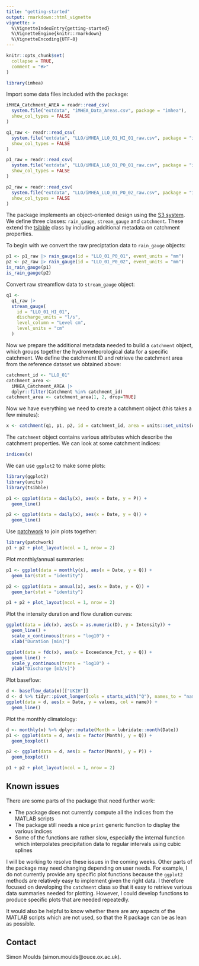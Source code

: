 ```yaml
---
title: "getting-started"
output: rmarkdown::html_vignette
vignette: >
  %\VignetteIndexEntry{getting-started}
  %\VignetteEngine{knitr::rmarkdown}
  %\VignetteEncoding{UTF-8}
---
```


```r
knitr::opts_chunk$set(
  collapse = TRUE,
  comment = "#>"
)
```

```r
library(imhea)
```

Import some data files included with the package:

```r
iMHEA_Catchment_AREA = readr::read_csv(
  system.file("extdata", "iMHEA_Data_Areas.csv", package = "imhea"),
  show_col_types = FALSE
)

q1_raw <- readr::read_csv(
  system.file("extdata", "LLO/iMHEA_LLO_01_HI_01_raw.csv", package = "imhea"),
  show_col_types = FALSE
)

p1_raw = readr::read_csv(
  system.file("extdata", "LLO/iMHEA_LLO_01_PO_01_raw.csv", package = "imhea"),
  show_col_types = FALSE
)

p2_raw = readr::read_csv(
  system.file("extdata", "LLO/iMHEA_LLO_01_PO_02_raw.csv", package = "imhea"),
  show_col_types = FALSE
)
```

The package implements an object-oriented design using the [S3 system](https://adv-r.hadley.nz/s3.html). We define three classes: `rain_gauge`, `stream_gauge` and `catchment`. These extend the [tsibble](https://tsibble.tidyverts.org) class by including additional metadata on catchment properties. 

To begin with we convert the raw preciptation data to `rain_gauge` objects:

```r
p1 <- p1_raw |> rain_gauge(id = "LLO_01_P0_01", event_units = "mm")
p2 <- p2_raw |> rain_gauge(id = "LLO_01_P0_02", event_units = "mm")
is_rain_gauge(p1)
is_rain_gauge(p2)
```

Convert raw streamflow data to `stream_gauge` object:

```r
q1 <-
  q1_raw |>
  stream_gauge(
    id = "LLO_01_HI_01",
    discharge_units = "l/s",
    level_column = "Level cm",
    level_units = "cm"
  )
```

Now we prepare the additional metadata needed to build a `catchment` object, which groups together the hydrometeorological data for a specific catchment. We define the catchment ID and retrieve the catchment area from the reference dataset we obtained above:

```r
catchment_id <- "LLO_01"
catchment_area <-
  iMHEA_Catchment_AREA |>
  dplyr::filter(Catchment %in% catchment_id)
catchment_area <- catchment_area[1, 2, drop=TRUE]
```

Now we have everything we need to create a catchment object (this takes a few minutes):

```r
x <- catchment(q1, p1, p2, id = catchment_id, area = units::set_units(catchment_area, km^2))
```

The `catchment` object contains various attributes which describe the catchment properties. We can look at some catchment indices:

```r
indices(x)
```

We can use `ggplot2` to make some plots:

```r
library(ggplot2)
library(units)
library(tsibble)

p1 <- ggplot(data = daily(x), aes(x = Date, y = P)) +
  geom_line()

p2 <- ggplot(data = daily(x), aes(x = Date, y = Q)) +
  geom_line()
```

Use [patchwork](https://patchwork.data-imaginist.com)  to join plots together:

```r
library(patchwork)
p1 + p2 + plot_layout(ncol = 1, nrow = 2)
```

Plot monthly/annual summaries:

```r
p1 <- ggplot(data = monthly(x), aes(x = Date, y = Q)) +
  geom_bar(stat = "identity")

p2 <- ggplot(data = annual(x), aes(x = Date, y = Q)) +
  geom_bar(stat = "identity")

p1 + p2 + plot_layout(ncol = 1, nrow = 2)
```

Plot the intensity duration and flow duration curves: 

```r
ggplot(data = idc(x), aes(x = as.numeric(D), y = Intensity)) +
  geom_line() +
  scale_x_continuous(trans = "log10") +
  xlab("Duration [min]")
```

```r
ggplot(data = fdc(x), aes(x = Exceedance_Pct, y = Q)) +
  geom_line() +
  scale_y_continuous(trans = "log10") +
  ylab("Discharge [m3/s]")
```

Plot baseflow:

```r
d <- baseflow_data(x)[["UKIH"]]
d <- d %>% tidyr::pivot_longer(cols = starts_with("Q"), names_to = "name", values_to = "values")
ggplot(data = d, aes(x = Date, y = values, col = name)) +
  geom_line()
```

Plot the monthly climatology:

```r
d <- monthly(x) %>% dplyr::mutate(Month = lubridate::month(Date))
p1 <- ggplot(data = d, aes(x = factor(Month), y = Q)) +
  geom_boxplot()

p2 <- ggplot(data = d, aes(x = factor(Month), y = P)) +
  geom_boxplot()

p1 + p2 + plot_layout(ncol = 1, nrow = 2)
```

## Known issues 

There are some parts of the package that need further work:

* The package does not currently compute all the indices from the MATLAB scripts
* The package still needs a nice `print` generic function to display the various indices
* Some of the functions are rather slow, especially the internal function which interpolates precipitation data to regular intervals using cubic splines

I will be working to resolve these issues in the coming weeks. Other parts of the package may need changing depending on user needs. For example, I do not currently provide any specific plot functions because the `ggplot2` methods are relatively easy to implement given the right data. I therefore focused on developing the `catchment` class so that it easy to retrieve various data summaries needed for plotting. However, I could develop functions to produce specific plots that are needed repeatedly.

It would also be helpful to know whether there are any aspects of the MATLAB scripts which are not used, so that the R package can be as lean as possible. 

## Contact 
Simon Moulds (simon.moulds@ouce.ox.ac.uk).
